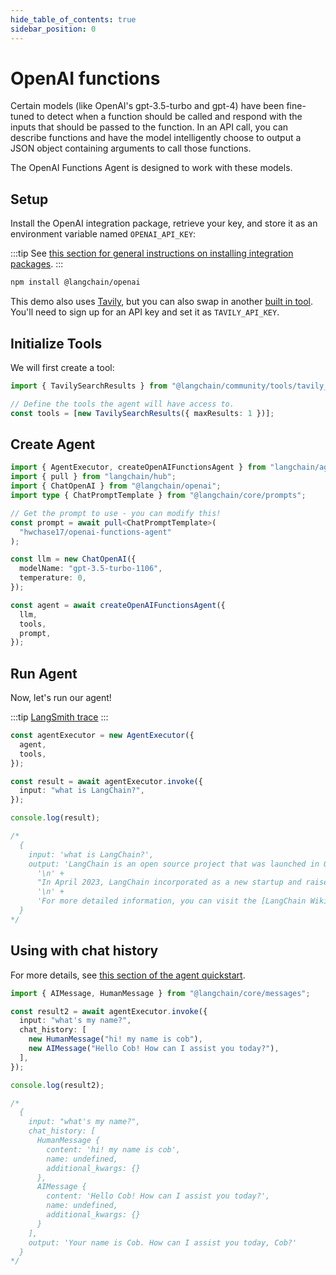 ```yaml
---
hide_table_of_contents: true
sidebar_position: 0
---
```


# OpenAI functions

Certain models (like OpenAI's gpt-3.5-turbo and gpt-4) have been fine-tuned to detect when a function should be called and respond with the inputs that should be passed to the function.
In an API call, you can describe functions and have the model intelligently choose to output a JSON object containing arguments to call those functions.

The OpenAI Functions Agent is designed to work with these models.

## Setup

Install the OpenAI integration package, retrieve your key, and store it as an environment variable named `OPENAI_API_KEY`:

:::tip
See [this section for general instructions on installing integration packages](/docs/get_started/installation#installing-integration-packages).
:::

```bash npm2yarn
npm install @langchain/openai
```

This demo also uses [Tavily](https://app.tavily.com), but you can also swap in another [built in tool](/docs/integrations/platforms).
You'll need to sign up for an API key and set it as `TAVILY_API_KEY`.

## Initialize Tools

We will first create a tool:

```typescript
import { TavilySearchResults } from "@langchain/community/tools/tavily_search";

// Define the tools the agent will have access to.
const tools = [new TavilySearchResults({ maxResults: 1 })];
```

## Create Agent

```typescript
import { AgentExecutor, createOpenAIFunctionsAgent } from "langchain/agents";
import { pull } from "langchain/hub";
import { ChatOpenAI } from "@langchain/openai";
import type { ChatPromptTemplate } from "@langchain/core/prompts";

// Get the prompt to use - you can modify this!
const prompt = await pull<ChatPromptTemplate>(
  "hwchase17/openai-functions-agent"
);

const llm = new ChatOpenAI({
  modelName: "gpt-3.5-turbo-1106",
  temperature: 0,
});

const agent = await createOpenAIFunctionsAgent({
  llm,
  tools,
  prompt,
});
```

## Run Agent

Now, let's run our agent!

:::tip
[LangSmith trace](https://smith.langchain.com/public/28e915bc-a200-48b8-81a4-4b0f1739524b/r)
:::

```typescript
const agentExecutor = new AgentExecutor({
  agent,
  tools,
});

const result = await agentExecutor.invoke({
  input: "what is LangChain?",
});

console.log(result);

/*
  {
    input: 'what is LangChain?',
    output: 'LangChain is an open source project that was launched in October 2022 by Harrison Chase, while working at machine learning startup Robust Intelligence. It is a deployment tool designed to facilitate the transition from LCEL (LangChain Expression Language) prototypes to production-ready applications. LangChain has integrations with systems including Amazon, Google, and Microsoft Azure cloud storage, API wrappers for news, movie information, and weather, Bash for summarization, syntax and semantics checking, and execution of shell scripts, multiple web scraping subsystems and templates, few-shot learning prompt generation support, and more.\n' +
      '\n' +
      "In April 2023, LangChain incorporated as a new startup and raised over $20 million in funding at a valuation of at least $200 million from venture firm Sequoia Capital, a week after announcing a $10 million seed investment from Benchmark. The project quickly garnered popularity, with improvements from hundreds of contributors on GitHub, trending discussions on Twitter, lively activity on the project's Discord server, many YouTube tutorials, and meetups in San Francisco and London.\n" +
      '\n' +
      'For more detailed information, you can visit the [LangChain Wikipedia page](https://en.wikipedia.org/wiki/LangChain).'
  }
*/
```

## Using with chat history

For more details, see [this section of the agent quickstart](/docs/modules/agents/quick_start#adding-in-memory).

```ts
import { AIMessage, HumanMessage } from "@langchain/core/messages";

const result2 = await agentExecutor.invoke({
  input: "what's my name?",
  chat_history: [
    new HumanMessage("hi! my name is cob"),
    new AIMessage("Hello Cob! How can I assist you today?"),
  ],
});

console.log(result2);

/*
  {
    input: "what's my name?",
    chat_history: [
      HumanMessage {
        content: 'hi! my name is cob',
        name: undefined,
        additional_kwargs: {}
      },
      AIMessage {
        content: 'Hello Cob! How can I assist you today?',
        name: undefined,
        additional_kwargs: {}
      }
    ],
    output: 'Your name is Cob. How can I assist you today, Cob?'
  }
*/
```
